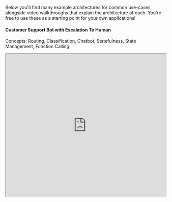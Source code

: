 Below you'll find many example architectures for common use-cases, alongside video walkthroughs that explain the architecture of each. You're free to use these as a starting point for your own applications!

#### Customer Support Bot with Escalation To Human

Concepts: Routing, Classification, Chatbot, Statefulness, State Management, Function Calling

<Accordion title="Example Workflow">
  <iframe
    src="https://app.vellum.ai/public/workflow-deployments/d5a345db-2676-4de1-9908-7e61e5089c81"
    width="100%"
    height="450px"
    experimental_enableRequestFullscreen={true}
  />
</Accordion>

#### Customer Support Bot with Multiple Document Indexes

Concepts: Document Indexes, Metadata, Zapier Integration, Citing Sources, Combining Sources 

<Accordion title="Example Workflow">
  <iframe
    src="https://app.vellum.ai/public/workflow-deployments/03f75b7a-c76e-4bd2-a786-4ac21a298cc7"
    width="100%"
    height="450px"
    experimental_enableRequestFullscreen={true}
  />
</Accordion>